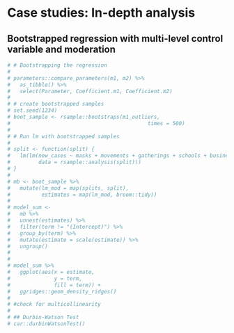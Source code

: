# Case studies: In-depth analysis

## Bootstrapped regression with multi-level control variable and moderation {#bootstrapped-regression}

```r
# # Bootstrapping the regression
# 
# parameters::compare_parameters(m1, m2) %>%
#   as_tibble() %>%
#   select(Parameter, Coefficient.m1, Coefficient.m2)
# 
# # create bootstrapped samples
# set.seed(1234)  
# boot_sample <- rsample::bootstraps(m1_outliers,
#                                            times = 500)
# 
# # Run lm with bootstrapped samples
# 
# split <- function(split) {
#   lm(lm(new_cases ~ masks + movements + gatherings + schools + businesses + travel,
#         data = rsample::analysis(split)))
# }
# 
# mb <- boot_sample %>%
#   mutate(lm_mod = map(splits, split),
#          estimates = map(lm_mod, broom::tidy))
# 
# model_sum <-
#   mb %>%
#   unnest(estimates) %>%
#   filter(term != "(Intercept)") %>%
#   group_by(term) %>%
#   mutate(estimate = scale(estimate)) %>%
#   ungroup()
# 
# 
# model_sum %>%
#   ggplot(aes(x = estimate,
#              y = term,
#              fill = term)) +
#   ggridges::geom_density_ridges()
# 
# #check for multicollinearity
# 
# ## Durbin-Watson Test
# car::durbinWatsonTest()


```
